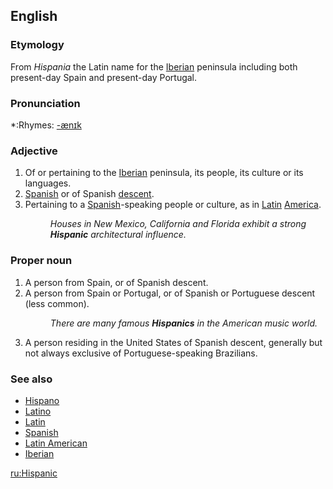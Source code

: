 ==English==

===Etymology===
From ''Hispania'' the Latin name for the [[Iberia]]n peninsula including both present-day Spain and present-day Portugal.

===Pronunciation===
*:Rhymes: [[Rhymes:English:-ænɪk|-ænɪk]]

===Adjective===
{{en-adj-more}}

# Of or pertaining to the [[Iberia]]n peninsula, its people, its culture or its languages.
# [[Spanish]] or of Spanish [[descent]].
# Pertaining to a [[Spanish]]-speaking people or culture, as in [[Latin]] [[America]].
#:''Houses in New Mexico, California and Florida exhibit a strong '''Hispanic''' architectural influence.''

===Proper noun===
{{en-proper noun|s}}

# A person from Spain, or of Spanish descent.
# A person from Spain or Portugal, or of Spanish or Portuguese descent (less common).
#:''There are many famous '''Hispanics''' in the American music world.''
# A person residing in the United States of Spanish descent, generally but not always exclusive of Portuguese-speaking Brazilians.

===See also===
* [[Hispano]]
* [[Latino]]
* [[Latin]]
* [[Spanish]]
* [[Latin American]]
* [[Iberian]]

[[ru:Hispanic]]